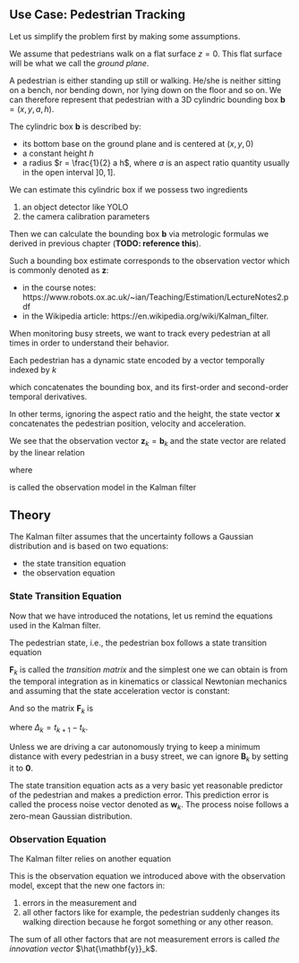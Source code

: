 ## Use Case: Pedestrian Tracking

Let us simplify the problem first by making some assumptions.

We assume that pedestrians walk on a flat surface $z = 0$. This flat surface
will be what we call the *ground plane*.

A pedestrian is either standing up still or walking. He/she is neither sitting
on a bench, nor bending down, nor lying down on the floor and so on. We can
therefore represent that pedestrian with a 3D cylindric bounding box
$\mathbf{b} = (x, y, a, h)$.

The cylindric box $\mathbf{b}$ is described by:

- its bottom base on the ground plane and is centered at $(x, y, 0)$
- a constant height $h$
- a radius $r = \frac{1}{2} a h$, where $a$ is an aspect ratio quantity usually
  in the open interval $]0, 1]$.

We can estimate this cylindric box if we possess two ingredients

1. an object detector like YOLO
2. the camera calibration parameters

Then we can calculate the bounding box $\mathbf{b}$ via metrologic formulas we
derived in previous chapter (**TODO: reference this**).

Such a bounding box estimate corresponds to the observation vector which is
commonly denoted as $\mathbf{z}$:

- in the course notes: https://www.robots.ox.ac.uk/~ian/Teaching/Estimation/LectureNotes2.pdf
- in the Wikipedia article: https://en.wikipedia.org/wiki/Kalman_filter.

When monitoring busy streets, we want to track every pedestrian at all times in
order to understand their behavior.

Each pedestrian has a dynamic state encoded by a vector temporally indexed by
$k$

\begin{equation}
\mathbf{x}_k = \begin{bmatrix}
    \mathbf{b}_k \\
    \dot{\mathbf{b}}_k \\
    \ddot{\mathbf{b}}_k
  \end{bmatrix},
\end{equation}

which concatenates the bounding box, and its first-order and second-order
temporal derivatives.

In other terms, ignoring the aspect ratio and the height, the state vector
$\mathbf{x}$ concatenates the pedestrian position, velocity and acceleration.

We see that the observation vector $\mathbf{z}_k = \mathbf{b}_k$ and the
state vector are related by the linear relation

\begin{equation}
  \mathbf{z}_k = \mathbf{H}_k \mathbf{x}_k
\end{equation}

where

\begin{equation}
  \mathbf{H}_k = \begin{bmatrix}
    \mathbf{I}_4 & \mathbf{0}_{4 \times 8}
  \end{bmatrix}
\end{equation}

is called the observation model in the Kalman filter

## Theory

The Kalman filter assumes that the uncertainty follows a Gaussian distribution
and is based on two equations:

- the state transition equation
- the observation equation

### State Transition Equation

Now that we have introduced the notations, let us remind the equations used in
the Kalman filter.

The pedestrian state, i.e., the pedestrian box follows a state transition
equation

\begin{equation}
  \mathbf{x}_{k + 1} =
    \mathbf{F}_k \mathbf{x}_k +
    \mathbf{B}_k \mathbf{u}_k +
    \mathbf{w}_k
\end{equation}

$\mathbf{F}_k$ is called the *transition matrix* and the simplest one we can
obtain is from the temporal integration as in kinematics or classical Newtonian
mechanics and assuming that the state acceleration vector is constant:

\begin{equation}
  \mathbf{b}_{k+1} =
    \mathbf{b}_k +
    \dot{\mathbf{b}}_k (t_{k+1} - t_k) +
    \frac{1}{2} \ddot{\mathbf{b}}_k (t_{k+1} - t_k)^2 \\
  \dot{\mathbf{b}}_{k+1} =
    \dot{\mathbf{b}}_k + \ddot{\mathbf{b}}_k (t_{k+1} - t_k)
\end{equation}

And so the matrix $\mathbf{F}_k$ is

\begin{equation}
\mathbf{F}_k = \begin{bmatrix}
  \mathbf{I}_4 & \Delta_k \mathbf{I}_4 & \frac{\Delta_k^2}{2} \mathbf{I}_4 \\
  \mathbf{0}_4 & \mathbf{I}_4 & \Delta_k \mathbf{I}_4 \\
  \mathbf{0}_4 & \mathbf{0}_4 & \mathbf{I}_4
  \end{bmatrix},
\end{equation}
where $\Delta_k = t_{k+1} - t_k$.


Unless we are driving a car autonomously trying to keep a minimum distance with
every pedestrian in a busy street, we can ignore $\mathbf{B}_k$ by setting it to
$\mathbf{0}$.

The state transition equation acts as a very basic yet reasonable predictor of
the pedestrian and makes a prediction error. This prediction error is called the
process noise vector denoted as $\mathbf{w}_k$. The process noise follows a
zero-mean Gaussian distribution.


### Observation Equation

The Kalman filter relies on another equation

\begin{equation}
  \mathbf{z}_k = \mathbf{H}_k \mathbf{x}_k + \mathbf{v}_k
\end{equation}

This is the observation equation we introduced above with the observation model,
except that the new one factors in:

1. errors in the measurement and
2. all other factors like for example, the pedestrian suddenly changes its
   walking direction because he forgot something or any other reason.

The sum of all other factors that are not measurement errors is called *the
innovation vector* $\hat{\mathbf{y}}_k$.

